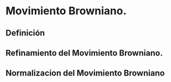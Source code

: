 # Movimiento Browniano.
## Definición



## Refinamiento del Movimiento Browniano. 






## Normalizacion del Movimiento Browniano